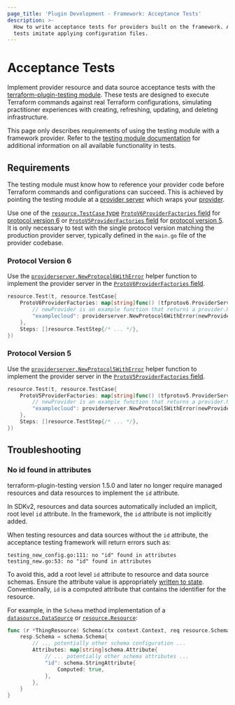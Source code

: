 ```yaml
---
page_title: 'Plugin Development - Framework: Acceptance Tests'
description: >-
  How to write acceptance tests for providers built on the framework. Acceptance
  tests imitate applying configuration files.
---
```


# Acceptance Tests

Implement provider resource and data source acceptance tests with the [terraform-plugin-testing module](/terraform/plugin/testing). These tests are designed to execute Terraform commands against real Terraform configurations, simulating practitioner experiences with creating, refreshing, updating, and deleting infrastructure.

This page only describes requirements of using the testing module with a framework provider. Refer to the [testing module documentation](/terraform/plugin/testing) for additional information on all available functionality in tests.

## Requirements

The testing module must know how to reference your provider code before Terraform commands and configurations can succeed. This is achieved by pointing the testing module at a [provider server](/terraform/plugin/framework/provider-servers) which wraps your [provider](/terraform/plugin/framework/providers).

Use one of the [`resource.TestCase` type](/terraform/plugin/testing/acceptance-tests/testcase) [`ProtoV6ProviderFactories` field](https://pkg.go.dev/github.com/hashicorp/terraform-plugin-testing/helper/resource#TestCase.ProtoV6ProviderFactories) for [protocol version 6](/terraform/plugin/terraform-plugin-protocol#protocol-version-6) or [`ProtoV5ProviderFactories` field](https://pkg.go.dev/github.com/hashicorp/terraform-plugin-testing/helper/resource#TestCase.ProtoV5ProviderFactories) for [protocol version 5](/terraform/plugin/terraform-plugin-protocol#protocol-version-5). It is only necessary to test with the single protocol version matching the production provider server, typically defined in the `main.go` file of the provider codebase.

### Protocol Version 6

Use the [`providerserver.NewProtocol6WithError`](https://pkg.go.dev/github.com/hashicorp/terraform-plugin-framework/providerserver#NewProtocol6WithError) helper function to implement the provider server in the [`ProtoV6ProviderFactories` field](https://pkg.go.dev/github.com/hashicorp/terraform-plugin-testing/helper/resource#TestCase.ProtoV6ProviderFactories).

```go
resource.Test(t, resource.TestCase{
	ProtoV6ProviderFactories: map[string]func() (tfprotov6.ProviderServer, error) {
		// newProvider is an example function that returns a provider.Provider
		"examplecloud": providerserver.NewProtocol6WithError(newProvider()),
	},
	Steps: []resource.TestStep{/* ... */},
})
```

### Protocol Version 5

Use the [`providerserver.NewProtocol5WithError`](https://pkg.go.dev/github.com/hashicorp/terraform-plugin-framework/providerserver#NewProtocol5WithError) helper function to implement the provider server in the [`ProtoV5ProviderFactories` field](https://pkg.go.dev/github.com/hashicorp/terraform-plugin-testing/helper/resource#TestCase.ProtoV5ProviderFactories).

```go
resource.Test(t, resource.TestCase{
	ProtoV5ProviderFactories: map[string]func() (tfprotov5.ProviderServer, error) {
		// newProvider is an example function that returns a provider.Provider
		"examplecloud": providerserver.NewProtocol5WithError(newProvider()),
	},
	Steps: []resource.TestStep{/* ... */},
})
```

## Troubleshooting

### No id found in attributes

<Highlight>

terraform-plugin-testing version 1.5.0 and later no longer require managed resources and data resources to implement the `id` attribute.

</Highlight>

In SDKv2, resources and data sources automatically included an implicit, root level `id` attribute. In the framework, the `id` attribute is not implicitly added.

When testing resources and data sources without the `id` attribute, the acceptance testing framework will return errors such as:

```text
testing_new_config.go:111: no "id" found in attributes
testing_new.go:53: no "id" found in attributes
```

To avoid this, add a root level `id` attribute to resource and data source schemas. Ensure the attribute value is appropriately [written to state](/terraform/plugin/framework/writing-state). Conventionally, `id` is a computed attribute that contains the identifier for the resource.

For example, in the `Schema` method implementation of a [`datasource.DataSource`](https://pkg.go.dev/github.com/hashicorp/terraform-plugin-framework/datasource#DataSource) or [`resource.Resource`](https://pkg.go.dev/github.com/hashicorp/terraform-plugin-framework/resource#Resource):

```go
func (r *ThingResource) Schema(ctx context.Context, req resource.SchemaRequest, resp *resource.SchemaResponse) {
	resp.Schema = schema.Schema{
		// ... potentially other schema configuration ...
		Attributes: map[string]schema.Attribute{
			// ... potentially other schema attributes ...
			"id": schema.StringAttribute{
				Computed: true,
			},
		},
	}
}
```
